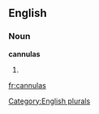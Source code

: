 
==English==

===Noun===
'''cannulas'''

# {{plural of|[[cannula]]}}

[[Category:English plurals]]

[[fr:cannulas]]